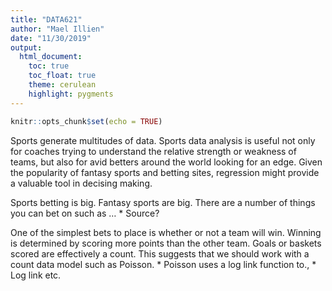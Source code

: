 ```yaml
---
title: "DATA621"
author: "Mael Illien"
date: "11/30/2019"
output:
  html_document:
    toc: true
    toc_float: true
    theme: cerulean
    highlight: pygments
---
```


```r
knitr::opts_chunk$set(echo = TRUE)
```

Sports generate multitudes of data. Sports data analysis is useful not only for coaches trying to understand the relative strength or weakness of teams, but also for avid betters around the world looking for an edge. Given the popularity of fantasy sports and betting sites, regression might provide a valuable tool in decising making.

Sports betting is big. Fantasy sports are big. There are a number of things you can bet on such as ...
        * Source?

One of the simplest bets to place is whether or not a team will win. Winning is determined by scoring more points than the other team. Goals or baskets scored are effectively a count.  This suggests that we should work with a count data model such as Poisson.
    * Poisson uses a log link function to.,
        * Log link etc.  

